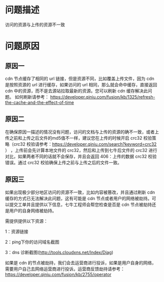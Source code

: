 # 问题描述

访问的资源与上传的资源不一致

# 问题原因 

## 原因一

cdn 节点缓存了相同的 url 链接，但是资源不同，比如覆盖上传文件，因为 cdn 是按照资源的 url 进行缓存，如果访问的 url 相同，那么就会命中缓存，直接返回 cdn 中的资源，而不是去源站拉取最新的资源。您可以刷新 cdn 缓存解决此问题。
如何刷新请参考：
https://developer.qiniu.com/fusion/kb/1325/refresh-the-cache-and-the-effect-of-time


## 原因二

在确保原因一描述的情况没有问题，访问的文档与上传的资源的确不一致，或者上传之前和上传之后文件的md5值不一样，建议您在上传的时候开启 crc32 校验策略（crc32 校验请参考：https://developer.qiniu.com/search?keyword=crc32 ） ，上传前会先计算本地文件的 crc32，然后和上传到七牛后文件的 crc32 进行对比，如果两者不同的话就不会保存，并且会返回 406：上传的数据 crc32 校验错误。通过 crc32 校验确保上传之前与上传之后的文件一致。


## 原因三

如果出现极少部分地区访问的资源不一致，比如内容被篡改，并且通过刷新 cdn 缓存的方式已无法解决此问题，这有可能是 cdn 节点或者用户的网络被劫持。可以提交工单并且提供以下信息，七牛工程师会帮您检查是否是 cdn 节点被劫持还是用户的自身网络被劫持。

需提供提供以下资源：

1：资源链接

2：ping下你的访问域名截图

3：dns 诊断截图(http://tools.cloudxns.net/Index/Diag)



如果是 cdn 的节点被劫持，我们会去运营商进行投诉，如果是用户自身的网络，需要用户自己去网络运营商进行投诉。运营商反馈劫持请参考：https://developer.qiniu.com/fusion/kb/2755/operator


